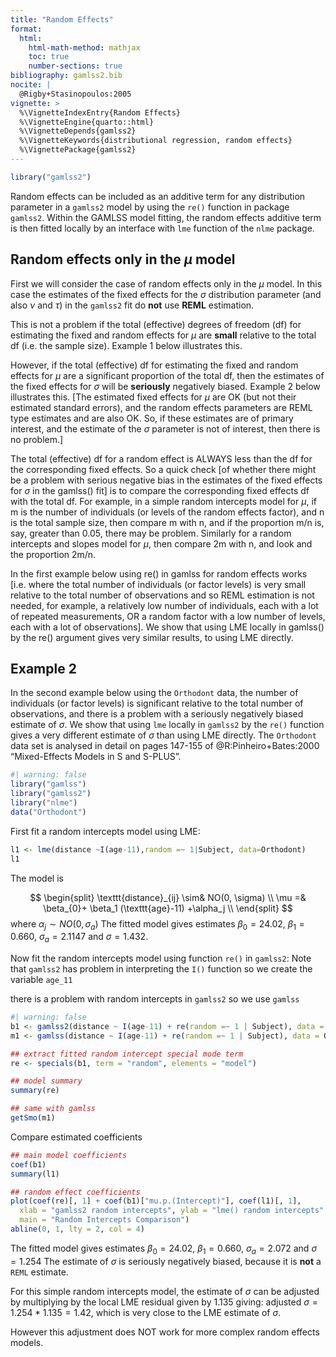 ```yaml
---
title: "Random Effects"
format: 
  html:
    html-math-method: mathjax
    toc: true
    number-sections: true
bibliography: gamlss2.bib
nocite: |
  @Rigby+Stasinopoulos:2005
vignette: >
  %\VignetteIndexEntry{Random Effects}
  %\VignetteEngine{quarto::html}
  %\VignetteDepends{gamlss2}
  %\VignetteKeywords{distributional regression, random effects}
  %\VignettePackage{gamlss2}
---
```


```r
library("gamlss2")
```

Random effects can be included as an additive term for any distribution parameter in a `gamlss2` model by using the `re()` function in package `gamlss2`. Within the GAMLSS model fitting, the random effects additive term is then fitted locally by an interface with `lme` function of  the `nlme` package.

## Random effects only in the $\mu$ model

First we will consider the case of random effects only in the $\mu$ model. In this case the estimates of the fixed effects for the $\sigma$ distribution parameter (and also $\nu$ and $\tau$) in the `gamlss2` fit do **not** use **REML** estimation. 

This is not a problem if the total (effective) degrees of freedom (df) for estimating the fixed and random effects for $\mu$ are **small** relative to the total df (i.e. the sample size). Example 1 below illustrates this.

However, if the total (effective) df for estimating the fixed and random effects for 
$\mu$ are a significant proportion of the total df, then the estimates of the fixed effects for $\sigma$ will be **seriously** negatively biased. Example 2 below illustrates this. 
[The estimated fixed effects for $\mu$ are OK (but not their estimated standard errors), and the  random effects parameters are REML type estimates and are also OK.  So, if these estimates are of primary interest, and the estimate of the 
$\sigma$ parameter is not of interest, then there is no problem.]

The total (effective) df for a random effect is ALWAYS less than the df for the corresponding fixed effects. So a quick check [of whether there might be a problem with serious negative bias in the estimates of the fixed effects for 
$\sigma$ in the gamlss() fit] is to compare the corresponding fixed effects df with the total df. For example, in a simple random intercepts model for $\mu$, if m is the number of individuals (or levels of the random effects factor), and n is the total sample size, then compare m with n, and if the proportion m/n is, say, greater than 0.05, there may be problem. Similarly for a random intercepts and slopes model for $\mu$, then compare 2m with n, and look and the proportion 2m/n.


In the first example below using re() in gamlss for random effects works
[i.e. where the total number of individuals (or factor levels) is very small relative to the total number of observations and so REML estimation is not needed,
for example, a relatively low number of individuals, each with a lot of repeated measurements, OR a random factor with a low number of levels, each with a lot of observations]. We show that using LME locally in gamlss() by the re() argument gives very similar results, to using LME directly.





## Example 2


In the second example below using the `Orthodont` data, the number of individuals (or factor levels) is significant relative to the total number of observations, and there is a problem with a seriously negatively biased estimate of $\sigma$. We show that using `lme` locally in `gamlss2` by the `re()` function gives a very different estimate of $\sigma$ than using LME directly. The `Orthodont` data set is analysed in detail on pages 147-155 of
 @R:Pinheiro+Bates:2000 "Mixed-Effects Models in S and S-PLUS".

```r
#| warning: false
library("gamlss")
library("gamlss2")
library("nlme")
data("Orthodont")
```
First fit a random intercepts model using LME:
```r
l1 <- lme(distance ~I(age-11),random =~ 1|Subject, data=Orthodont)
l1
```

The model is

$$
\begin{split}
 \texttt{distance}_{ij} \sim& NO(0, \sigma) \\
    \mu    =&  \beta_{0}+ \beta_1 (\texttt{age}-11) +\alpha_j \\
\end{split}
$$ where $\alpha_j \sim NO(0, \sigma_a)$
The fitted model gives estimates $\beta_0 = 24.02$,  $\beta_1 = 0.660$, $\sigma_a = 2.1147$ and
$\sigma = 1.432$.

Now fit the random intercepts model using function `re()` in `gamlss2`:
Note that `gamlss2` has problem in interpreting the `I()` function so we create the variable `age_11`

::: {.callout-note}
there is a problem with random intercepts in `gamlss2` so we use `gamlss`
:::


```r
#| warning: false
b1 <- gamlss2(distance ~ I(age-11) + re(random =~ 1 | Subject), data = Orthodont)
m1 <- gamlss(distance ~ I(age-11) + re(random =~ 1 | Subject), data = Orthodont)
```

```r
## extract fitted random intercept special mode term
re <- specials(b1, term = "random", elements = "model")

## model summary
summary(re)

## same with gamlss
getSmo(m1)
```

Compare estimated coefficients
```r
## main model coefficients
coef(b1)
summary(l1)

## random effect coefficients
plot(coef(re)[, 1] + coef(b1)["mu.p.(Intercept)"], coef(l1)[, 1],
  xlab = "gamlss2 random intercepts", ylab = "lme() random intercepts",
  main = "Random Intercepts Comparison")
abline(0, 1, lty = 2, col = 4)
```

The fitted model gives estimates $\beta_0 = 24.02$,  $\beta_1 = 0.660$, $\sigma_a = 2.072$ and $\sigma = 1.254$
The estimate of $\sigma$ is seriously negatively biased, because it is **not** a `REML` estimate.

For this simple random intercepts model, the estimate of $\sigma$ can be adjusted by multiplying by the local LME residual given by 1.135 giving: adjusted $\sigma = 1.254*1.135 = 1.42$, which is very close to the LME estimate of $\sigma$. 

::: {.callout-warning}
However this adjustment does NOT work for more complex random effects models.  
:::



